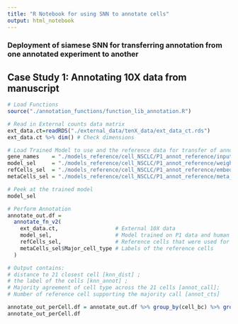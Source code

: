 ```yaml
---
title: "R Notebook for using SNN to annotate cells"
output: html_notebook
---
```


### Deployment of siamese SNN for transferring annotation from one annotated experiment to another

## Case Study 1: Annotating 10X data from manuscript
```r
# Load Functions
source("./annotation_functions/function_lib_annotation.R")

# Read in External counts data matrix
ext_data.ct=readRDS("./external_data/tenX_data/ext_data_ct.rds")
ext_data.ct %>% dim() # Check dimensions
```


```r
# Load Trained Model to use and the reference data for transfer of annotation
gene_names    = "./models_reference/cell_NSCLC/P1_annot_reference/input_genes.csv"%>%  read_csv() %>% pull(symbol)
model_sel     = "./models_reference/cell_NSCLC/P1_annot_reference/weights.h5"     %>% build_embedding(rna_length = length(gene_names),weights_h5 = .)
refCells_sel  = "./models_reference/cell_NSCLC/P1_annot_reference/embed_ref.rds"  %>% readRDS()
metaCells_sel = "./models_reference/cell_NSCLC/P1_annot_reference/meta_ref.rds"   %>% readRDS()
```


```r
# Peek at the trained model
model_sel
```


```r
# Perform Annotation
annotate_out.df = 
  annotate_fn_v2(
    ext_data.ct,                  # External 10X data
    model_sel,                    # Model trained on P1 data and human annotations
    refCells_sel,                 # Reference cells that were used for training
    metaCells_sel$Major_cell_type # Labels of the reference cells
  )
```


```r
# Output contains:
# distance to 21 closest cell [knn_dist] ;
# the label of the cells [knn_annot] ; 
# Majority agreement of cell type across the 21 cells [annot_call];
# Number of reference cell supporting the majority call [annot_cts]

annotate_out_perCell.df = annotate_out.df %>% group_by(cell_bc) %>% group_by(cell_bc) %>% arrange(-annot_cts) %>% slice(1) %>% ungroup()
annotate_out_perCell.df
```

